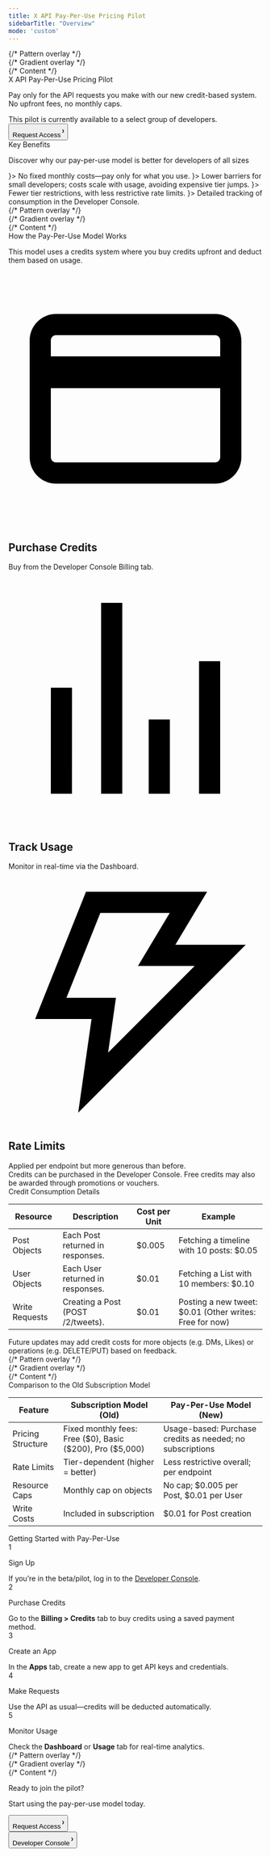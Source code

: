 ```yaml
---
title: X API Pay-Per-Use Pricing Pilot
sidebarTitle: "Overview"
mode: 'custom'
---
```



<div
  className="relative w-full flex items-center justify-center"
  style={{
    minHeight: '28rem',
    backgroundColor: 'black',
  }}
>
  {/* Pattern overlay */}
  <div 
    style={{
      position: 'absolute',
      top: 0,
      left: 0,
      right: 0,
      bottom: 0,
      backgroundImage: 'linear-gradient(to right, rgba(71,85,105,0.15) 1px, transparent 1px), linear-gradient(to bottom, rgba(71,85,105,0.15) 1px, transparent 1px)',
      backgroundSize: '40px 40px',
      maskImage: 'linear-gradient(to bottom, transparent 0%, black 10%, black 90%, transparent 100%)',
      WebkitMaskImage: 'linear-gradient(to bottom, transparent 0%, black 10%, black 90%, transparent 100%)',
      pointerEvents: 'none'
    }}
  />
  {/* Gradient overlay */}
  <div 
    style={{
      position: 'absolute',
      top: 0,
      left: 0,
      right: 0,
      bottom: 0,
      background: 'radial-gradient(circle at 50% 60%, rgba(236,72,153,0.15) 0%, rgba(168,85,247,0.05) 40%, transparent 70%)',
      pointerEvents: 'none'
    }}
  />
  {/* Content */}
  <div style={{ position: 'relative', textAlign: 'center', padding: '0 1rem', maxWidth: '56rem', zIndex: 1 }}>
    <div className="text-white font-branded text-hero">
      X API Pay-Per-Use Pricing Pilot
    </div>
    <p
      className="text-gray-300 text-center"
      style={{
        marginTop: '1rem',
        fontWeight: '400',
        fontSize: '16px',
        marginBottom: '1rem',
      }}
    >
      Pay only for the API requests you make with our new credit-based system. No upfront fees, no monthly caps.
    </p>
    <div className="flex items-center justify-center"
        style={{
            marginBottom: '1.25rem',
        }}>
      <Info>This pilot is currently available to a select group of developers.</Info>
    </div>
    <div className="flex items-center justify-center">
      <div className="not-prose group">
        <a href="https://tally.so/r/3xGW1J" >
        <button className="flex items-center space-x-2.5 py-4 px-8 bg-primary-dark dark:bg-white text-lg text-white dark:text-gray-950 rounded-xl group-hover:opacity-[0.9] font-medium">
            <span>Request Access</span>
            <svg width="3" height="24" viewBox="0 -9 3 24" class="h-6 rotate-0 overflow-visible"><path d="M0 0L3 3L0 6" fill="none" stroke="currentColor" stroke-width="1.5" stroke-linecap="round"></path></svg>
        </button>
        </a>
    </div>
    </div>
  </div>
</div>

<div
  className="relative w-full flex flex-col items-center justify-center"
  style={{paddingTop: '6rem', paddingBottom: '6rem', maxWidth: '70rem', marginLeft: 'auto',
   marginRight: 'auto', paddingLeft: '1.25rem',
   paddingRight: '1.25rem', backgroundColor: 'black' }}
>
  <div
    className="text-gray-900 dark:text-gray-200 font-branded"
    style={{
     textAlign: 'center',
     fontSize: '24px',
     fontWeight: '400'
    }}
  >
    Key Benefits
  </div>
    <p
    className="text-white text-center"
    style={{
        marginTop: '1rem',
        fontWeight: '400',
        fontSize: '16px',
        marginBottom: '1rem',
    }}
    >
    Discover why our pay-per-use model is better for developers of all sizes
    </p>
    <Columns cols={2}>
        <Card title="Flexibility" icon={<svg viewBox="0 0 24 24" aria-hidden="true" className="w-6 h-6" style={{color: '#ffffff'}}><g><path d="M13.161 7.21V5.8h-2v1.446c-.304.056-.587.137-.847.243-.555.217-.984.533-1.287.95-.295.415-.442.905-.442 1.468 0 1.508.87 2.444 2.613 2.808l1.274.273c.477.096.81.217 1 .364.192.147.287.377.287.69 0 .32-.143.567-.43.74-.285.165-.658.247-1.117.247-.58 0-1.088-.134-1.521-.403-.425-.268-.771-.641-1.04-1.118l-1.69 1.287c.355.633.893 1.131 1.612 1.495.477.233 1.007.39 1.588.47v1.44h2v-1.452c.386-.06.737-.157 1.053-.289.58-.251 1.023-.602 1.326-1.053.312-.45.468-.975.468-1.573 0-.78-.212-1.386-.637-1.82-.416-.433-1.057-.745-1.924-.936l-1.378-.286c-.485-.113-.828-.247-1.027-.403-.2-.156-.3-.368-.3-.637 0-.268.122-.48.365-.637.251-.164.59-.247 1.014-.247.52 0 .997.117 1.43.351.433.234.78.564 1.04.988l1.456-1.339c-.355-.563-.862-.988-1.521-1.274-.418-.187-.873-.315-1.365-.383z" fill="currentColor"></path><path clipRule="evenodd" d="M23 12c0 6.075-4.925 11-11 11S1 18.075 1 12 5.925 1 12 1s11 4.925 11 11zm-2 0c0 4.97-4.03 9-9 9s-9-4.03-9-9 4.03-9 9-9 9 4.03 9 9z" fillRule="evenodd" fill="currentColor"></path></g></svg>}>
            No fixed monthly costs—pay only for what you use.
        </Card>
        <Card title="Accessibility" icon={<svg viewBox="0 0 24 24" aria-hidden="true" className="w-6 h-6" style={{color: '#ffffff'}}><g><path fill="currentColor" d="M5.73 12.02c-.03.04-.05.07-.08.1-1.26 1.6-2.04 3.63-2.42 5.88H.65l.1-1.09c.13-1.4.57-2.62 1.35-3.51.8-.91 1.89-1.4 3.15-1.4.16 0 .32.01.48.02zM23.35 18l-.1-1.09c-.13-1.4-.57-2.62-1.35-3.51-.8-.91-1.89-1.4-3.15-1.4-.16 0-.32.01-.48.02.08.1.16.2.24.31 1.17 1.56 1.9 3.51 2.26 5.67h2.58zM12 11c-1.94 0-3.59.86-4.78 2.36-1.26 1.59-2 3.86-2.22 6.56L4.92 21h14.16L19 19.92c-.21-2.62-.91-4.82-2.09-6.39C15.7 11.92 14.02 11 12 11zm0-8c-1.93 0-3.5 1.57-3.5 3.5S10.07 10 12 10s3.5-1.57 3.5-3.5S13.93 3 12 3zM5.25 5.5C3.73 5.5 2.5 6.73 2.5 8.25S3.73 11 5.25 11 8 9.77 8 8.25 6.77 5.5 5.25 5.5zm13.5 0C17.23 5.5 16 6.73 16 8.25S17.23 11 18.75 11s2.75-1.23 2.75-2.75-1.23-2.75-2.75-2.75z"></path></g></svg>}>
            Lower barriers for small developers; costs scale with usage, avoiding expensive tier jumps.
        </Card>
        <Card title="Expanded Access" icon={<svg viewBox="0 0 24 24" aria-hidden="true" className="w-6 h-6" style={{color: '#ffffff'}}><g><path fill="currentColor" d="M11.4 2.041c-1.14.14-2.202.673-3.01 1.514-.65.676-1.079 1.491-1.295 2.465-.058.259-.075.584-.093 1.713L6.98 9.126l-.26.091c-1.37.48-2.35 1.599-2.637 3.01C4.004 12.615 4 12.76 4 15.5s.004 2.885.083 3.273c.228 1.119.902 2.078 1.873 2.663.329.199.854.396 1.287.485.375.076.557.079 4.757.079s4.382-.003 4.757-.079c1.36-.278 2.436-1.166 2.947-2.433.075-.188.173-.516.217-.731.074-.367.079-.554.079-3.257s-.005-2.89-.079-3.257c-.293-1.437-1.284-2.563-2.676-3.039-.568-.195-.77-.204-4.638-.204H8.993l.016-1.27c.016-1.212.021-1.285.115-1.591.294-.956 1.063-1.724 2.015-2.014.416-.126 1.215-.142 1.614-.031.73.202 1.358.655 1.76 1.269.153.235.234.417.427.969.311.883 1.586.875 1.873-.013.087-.269.085-.351-.018-.716-.229-.82-.635-1.498-1.27-2.123-.753-.741-1.595-1.199-2.541-1.382-.402-.077-1.185-.105-1.584-.057m5.123 9.032c.689.18 1.272.787 1.418 1.476.085.399.085 5.503 0 5.902-.078.37-.231.64-.541.953-.281.286-.546.442-.908.536-.343.09-8.641.09-8.984 0-.685-.178-1.259-.746-1.435-1.417-.061-.236-.069-.546-.071-2.995-.002-3.045 0-3.076.263-3.514.281-.471.723-.813 1.212-.941.241-.063.625-.068 4.523-.068s4.282.005 4.523.068m-4.828 1.984c-.229.072-.439.242-.567.459l-.108.184v3.606l.121.197c.402.653 1.316.653 1.718 0l.121-.197V13.7l-.108-.184c-.244-.415-.722-.601-1.177-.459"></path></g></svg>}>
            Fewer tier restrictions, with less restrictive rate limits.
        </Card>
        <Card title="Transparency" icon={<svg viewBox="0 0 24 24" aria-hidden="true" className="w-6 h-6" style={{color: '#ffffff'}}><g><path fill="currentColor" d="M12 21c-7.605 0-10.804-8.296-10.937-8.648L.932 12l.131-.352C1.196 11.295 4.394 3 12 3s10.804 8.296 10.937 8.648l.131.352-.131.352C22.804 12.705 19.606 21 12 21zm-8.915-9c.658 1.467 3.5 7 8.915 7s8.257-5.533 8.915-7c-.658-1.467-3.5-7-8.915-7s-8.257 5.533-8.915 7zM12 16c-2.206 0-4-1.794-4-4s1.794-4 4-4 4 1.794 4 4-1.794 4-4 4zm0-6c-1.103 0-2 .897-2 2s.897 2 2 2 2-.897 2-2-.897-2-2-2z"></path></g></svg>}>
            Detailed tracking of consumption in the Developer Console.
        </Card>
    </Columns>
</div>

<div
  className="relative w-full flex flex-col items-center justify-center"
  style={{
    paddingTop: '6rem',
    paddingBottom: '6rem',
    marginLeft: 'auto',
    marginRight: 'auto',
    paddingLeft: '1.25rem',
    paddingRight: '1.25rem',
    minHeight: '28rem',
    backgroundColor: 'black',
  }}
>
  {/* Pattern overlay */}
  <div 
    style={{
      position: 'absolute',
      top: 0,
      left: 0,
      right: 0,
      bottom: 0,
      backgroundImage: 'radial-gradient(circle, rgba(71,85,105,0.15) 1px, transparent 1px)',
      backgroundSize: '50px 50px',
      maskImage: 'linear-gradient(to bottom, transparent 0%, black 10%, black 90%, transparent 100%)',
      WebkitMaskImage: 'linear-gradient(to bottom, transparent 0%, black 10%, black 90%, transparent 100%)',
      pointerEvents: 'none'
    }}
  />
  {/* Gradient overlay */}
  <div 
    style={{
      position: 'absolute',
      top: 0,
      left: 0,
      right: 0,
      bottom: 0,
      background: 'radial-gradient(circle at 25% 40%, rgba(236,72,153,0.08) 0%, rgba(168,85,247,0.02) 50%, transparent 100%), radial-gradient(circle at 75% 60%, rgba(168,85,247,0.08) 0%, rgba(236,72,153,0.02) 50%, transparent 100%)',
      pointerEvents: 'none'
    }}
  />
  {/* Content */}
  <div style={{ position: 'relative', maxWidth: '70rem', zIndex: 1 }}>
    <div
      className="text-gray-900 dark:text-gray-200 font-branded"
      style={{
        textAlign: 'center',
        fontSize: '24px',
        fontWeight: '400'
      }}
    >
      How the Pay-Per-Use Model Works
    </div>
    <p
      className="text-white text-center"
      style={{
        marginTop: '1rem',
        fontWeight: '400',
        fontSize: '16px',
        marginBottom: '1rem',
      }}
    >
      This model uses a credits system where you buy credits upfront and deduct them based on usage.
    </p>
    <Columns cols={3}>
    <div class="card block font-normal group relative my-2 ring-2 ring-transparent rounded-2xl bg-transparent dark:bg-background-transparent border-none dark:border-none overflow-hidden w-full">
  <div class="px-6 py-5 relative flex items-center gap-x-3" data-component-part="card-content-container">
    <div class="h-10 w-10 flex items-center justify-center text-gray-800 fill-transparent dark:text-gray-100 dark:fill-transparent" style={{backgroundColor: '#ffffff', borderRadius: '0.5rem'}} data-component-part="card-icon">
      <svg viewBox="0 0 24 24" aria-hidden="true" class="w-6 h-6">
        <g>
          <path d="M19.502 4h-15c-1.381 0-2.5 1.12-2.5 2.5v11c0 1.38 1.119 2.5 2.5 2.5h15c1.381 0 2.5-1.12 2.5-2.5v-11c0-1.38-1.119-2.5-2.5-2.5zm.5 13.5c0 .28-.224.5-.5.5h-15c-.276 0-.5-.22-.5-.5V11h16v6.5zm0-9.5h-16V6.5c0-.28.224-.5.5-.5h15c.276 0 .5.22.5.5V8z"></path>
        </g>
      </svg>
    </div>
    <div>
      <h2 class="not-prose font-semibold text-base text-gray-800 dark:text-white" contenteditable="false" data-component-part="card-title">Purchase Credits</h2>
      <div class="prose font-normal text-sm text-gray-600 dark:text-gray-400 leading-6 mt-0" data-component-part="card-content">
        <span data-as="p">Buy from the Developer Console Billing tab.</span>
      </div>
    </div>
  </div>
</div>

<div class="card block font-normal group relative my-2 ring-2 ring-transparent rounded-2xl bg-transparent dark:bg-background-transparent border-none dark:border-none overflow-hidden w-full">
  <div class="px-6 py-5 relative flex items-center gap-x-3" data-component-part="card-content-container">
    <div class="h-10 w-10 flex items-center justify-center text-gray-800 fill-transparent dark:text-gray-100 dark:fill-transparent" style={{backgroundColor: '#ffffff', borderRadius: '0.5rem'}} data-component-part="card-icon">
      <div class="flex items-center justify-center">
        <svg viewBox="0 0 24 24" aria-hidden="true" class="w-6 h-6">
          <g>
            <path d="M8.75 21V3h2v18h-2zM18 21V8.5h2V21h-2zM4 21l.004-10h2L6 21H4zm9.248 0v-7h2v7h-2z"></path>
          </g>
        </svg>
      </div>
    </div>
    <div>
      <h2 class="not-prose font-semibold text-base text-gray-800 dark:text-white" contenteditable="false" data-component-part="card-title">Track Usage</h2>
      <div class="prose font-normal text-sm text-gray-600 dark:text-gray-400 leading-6 mt-0" data-component-part="card-content">
        <span data-as="p">Monitor in real-time via the Dashboard.</span>
      </div>
    </div>
  </div>
</div>

<div class="card block font-normal group relative my-2 ring-2 ring-transparent rounded-2xl bg-transparent dark:bg-background-transparent border-none dark:border-none overflow-hidden w-full">
  <div class="px-6 py-5 relative flex items-center gap-x-3" data-component-part="card-content-container">
    <div class="h-10 w-10 flex items-center justify-center text-gray-800 fill-transparent dark:text-gray-100 dark:fill-transparent" style={{backgroundColor: '#ffffff', borderRadius: '0.5rem'}} data-component-part="card-icon">
      <svg viewBox="0 0 24 24" aria-hidden="true" class="w-6 h-6">
        <g>
          <path d="M7.323 2h11.443l-3 5h6.648L6.586 22.83 7.847 14H2.523l4.8-12zm1.354 2l-3.2 8h4.676l-.739 5.17L17.586 9h-5.352l3-5H8.677z"></path>
        </g>
      </svg>
    </div>
    <div>
      <h2 class="not-prose font-semibold text-base text-gray-800 dark:text-white" contenteditable="false" data-component-part="card-title">Rate Limits</h2>
      <div class="prose font-normal text-sm text-gray-600 dark:text-gray-400 leading-6 mt-0" data-component-part="card-content">
        <span data-as="p">Applied per endpoint but more generous than before.</span>
      </div>
    </div>
  </div>
</div>
    </Columns>
    <div className="flex items-center justify-center">
      <Info>Credits can be purchased in the Developer Console. Free credits may also be awarded through promotions or vouchers.</Info>
    </div>
  </div>
</div>

<div
  className="relative w-full flex flex-col items-center justify-center"
  style={{paddingTop: '6rem', paddingBottom: '6rem', maxWidth: '70rem', marginLeft: 'auto',
   marginRight: 'auto', paddingLeft: '1.25rem',
   paddingRight: '1.25rem', backgroundColor: 'black' }}
>
<div style={{maxWidth: '70rem'}}>
  <div
    className="text-gray-900 dark:text-gray-200 font-branded"
    style={{
     textAlign: 'center',
     fontSize: '24px',
     fontWeight: '400'
    }}
  >
    Credit Consumption Details
  </div>
<div 
  className="rounded-lg overflow-hidden border border-zinc-500/20"
  style={{ marginTop: '1rem' }}
>
  <table className="w-full text-left text-white" style={{maxWidth: '70rem'}}>
    <thead className="bg-zinc-500/10 backdrop-blur-md border-b border-gray-500">
      <tr>
        <th className="p-4 font-semibold text-white">Resource</th>
        <th className="p-4 font-semibold text-white">Description</th>
        <th className="p-4 font-semibold text-white">Cost per Unit</th>
        <th className="p-4 font-semibold text-white">Example</th>
      </tr>
    </thead>
    <tbody>
      <tr className="hover:bg-gray-900/50 transition-colors">
        <td className="p-4 border-b border-gray-500">
          <span className="font-bold text-white">Post Objects</span>
        </td>
        <td className="p-4 border-b border-gray-500">
          Each Post returned in responses.
        </td>
        <td className="p-4 border-b border-gray-500">&dollar;0.005</td>
        <td className="p-4 border-b border-gray-500">
          Fetching a timeline with 10 posts: &dollar;0.05
        </td>
      </tr>
      <tr className="hover:bg-gray-900/50 transition-colors">
        <td className="p-4 border-b border-gray-500">
          <span className="font-bold text-white">User Objects</span>
        </td>
        <td className="p-4 border-b border-gray-500">
          Each User returned in responses.
        </td>
        <td className="p-4 border-b border-gray-500">&dollar;0.01</td>
        <td className="p-4 border-b border-gray-500">
          Fetching a List with 10 members: &dollar;0.10
        </td>
      </tr>
      <tr className="hover:bg-gray-900/50 transition-colors">
        <td className="p-4 border-b border-gray-500">
          <span className="font-bold text-white">Write Requests</span>
        </td>
        <td className="p-4 border-b border-gray-500">
          Creating a Post (POST /2/tweets).
        </td>
        <td className="p-4 border-b border-gray-500">&dollar;0.01</td>
        <td className="p-4 border-b border-gray-500">
          Posting a new tweet: &dollar;0.01 (Other writes: Free for now)
        </td>
      </tr>
    </tbody>
  </table>
  </div>
</div>

<div className="flex items-center justify-center">
  <Info> Future updates may add credit costs for more objects (e.g. DMs, Likes) or operations (e.g. DELETE/PUT) based on feedback.</Info>
</div>
</div>

<div
  className="relative w-full flex flex-col items-center justify-center"
  style={{
    paddingTop: '6rem',
    paddingBottom: '6rem',
    marginLeft: 'auto',
    marginRight: 'auto',
    paddingLeft: '1.25rem',
    paddingRight: '1.25rem',
    minHeight: '28rem',
    backgroundColor: 'black',
  }}
>
  {/* Pattern overlay */}
  <div 
    style={{
      position: 'absolute',
      top: 0,
      left: 0,
      right: 0,
      bottom: 0,
      backgroundImage: 'radial-gradient(circle, rgba(71,85,105,0.15) 1px, transparent 1px)',
      backgroundSize: '50px 50px',
      maskImage: 'linear-gradient(to bottom, transparent 0%, black 10%, black 90%, transparent 100%)',
      WebkitMaskImage: 'linear-gradient(to bottom, transparent 0%, black 10%, black 90%, transparent 100%)',
      pointerEvents: 'none'
    }}
  />
  {/* Gradient overlay */}
  <div 
    style={{
      position: 'absolute',
      top: 0,
      left: 0,
      right: 0,
      bottom: 0,
      background: 'radial-gradient(circle at 25% 40%, rgba(236,72,153,0.08) 0%, rgba(168,85,247,0.02) 50%, transparent 100%), radial-gradient(circle at 75% 60%, rgba(168,85,247,0.08) 0%, rgba(236,72,153,0.02) 50%, transparent 100%)',
      pointerEvents: 'none'
    }}
  />
  {/* Content */}
  <div style={{ position: 'relative', maxWidth: '70rem', zIndex: 1 }}>
    <div
      className="text-gray-900 dark:text-gray-200 font-branded"
      style={{
        textAlign: 'center',
        fontSize: '24px',
        fontWeight: '400'
      }}
    >
      Comparison to the Old Subscription Model
    </div>

<div 
  className="rounded-lg overflow-hidden border border-zinc-500/20"
  style={{ marginTop: '1rem' }}
>
  <table className="w-full text-left border-collapse text-white" style={{maxWidth: '70rem'}}>
    <thead className="bg-zinc-500/10 backdrop-blur-md border-b border-gray-500">
      <tr>
        <th className="p-4 font-semibold text-white">Feature</th>
        <th className="p-4 font-semibold text-white">Subscription Model (Old)</th>
        <th className="p-4 font-semibold text-white">Pay-Per-Use Model (New)</th>
      </tr>
    </thead>
    <tbody>
      <tr className="hover:bg-gray-900/50 transition-colors">
        <td className="p-4 border-b border-gray-500">
          <span className="font-bold text-white">Pricing Structure</span>
        </td>
        <td className="p-4 border-b border-gray-500">
          Fixed monthly fees: Free (&dollar;0), Basic (&dollar;200), Pro (&dollar;5,000)
        </td>
        <td className="p-4 border-b border-gray-500">
          Usage-based: Purchase credits as needed; no subscriptions
        </td>
      </tr>
      <tr className="hover:bg-gray-900/50 transition-colors">
        <td className="p-4 border-b border-gray-500">
          <span className="font-bold text-white">Rate Limits</span>
        </td>
        <td className="p-4 border-b border-gray-500">
          Tier-dependent (higher = better)
        </td>
        <td className="p-4 border-b border-gray-500">
          Less restrictive overall; per endpoint
        </td>
      </tr>
      <tr className="hover:bg-gray-900/50 transition-colors">
        <td className="p-4 border-b border-gray-500">
          <span className="font-bold text-white">Resource Caps</span>
        </td>
        <td className="p-4 border-b border-gray-500">
          Monthly cap on objects
        </td>
        <td className="p-4 border-b border-gray-500">
          No cap; &dollar;0.005 per Post, &dollar;0.01 per User
        </td>
      </tr>
      <tr className="hover:bg-gray-900/50 transition-colors">
        <td className="p-4 border-b border-gray-500">
          <span className="font-bold text-white">Write Costs</span>
        </td>
        <td className="p-4 border-b border-gray-500">
          Included in subscription
        </td>
        <td className="p-4 border-b border-gray-500">
          &dollar;0.01 for Post creation
        </td>
      </tr>
    </tbody>
  </table>
</div>  </div>
</div>

<div
  className="relative w-full flex flex-col items-center justify-center"
  style={{paddingTop: '6rem', paddingBottom: '6rem', maxWidth: '70rem', marginLeft: 'auto',
   marginRight: 'auto', paddingLeft: '1.25rem',
   paddingRight: '1.25rem', backgroundColor: 'black' }}
>
  <div
    className="text-gray-900 dark:text-gray-200 font-branded"
    style={{
     textAlign: 'center',
     fontSize: '24px',
     fontWeight: '400'
    }}
  >
    Getting Started with Pay-Per-Use
  </div>
<div className="flex flex-row flex-wrap gap-4" style={{ marginTop: '6rem', marginBottom: '6rem', maxWidth: '70rem', marginLeft: 'auto', marginRight: 'auto', paddingLeft: '1.25rem', paddingRight: '1.25rem' }}>
  <div role="list" className="steps flex flex-row gap-6">
    <div role="listitem" className="step flex items-start">
      <div className="shrink-0 py-2" data-component-part="step-number">
        <div className="size-7 rounded-full bg-gray-50 dark:bg-white/10 text-xs text-gray-900 dark:text-gray-50 font-semibold flex items-center justify-center">1</div>
      </div>
      <div className="pl-4 pr-2">
        <p className="mt-2 font-semibold prose dark:prose-invert text-gray-900 dark:text-gray-200" data-component-part="step-title">Sign Up</p>
        <div data-component-part="step-content">If you’re in the beta/pilot, log in to the <a href="https://console.x.com" target="_blank" rel="noreferrer" className="link">Developer Console</a>.</div>
      </div>
    </div>
    <div role="listitem" className="step flex items-start">
      <div className="shrink-0 py-2" data-component-part="step-number">
        <div className="size-7 rounded-full bg-gray-50 dark:bg-white/10 text-xs text-gray-900 dark:text-gray-50 font-semibold flex items-center justify-center">2</div>
      </div>
      <div className="pl-4 pr-2">
        <p className="mt-2 font-semibold prose dark:prose-invert text-gray-900 dark:text-gray-200" data-component-part="step-title">Purchase Credits</p>
        <div data-component-part="step-content">Go to the <strong>Billing > Credits</strong> tab to buy credits using a saved payment method.</div>
      </div>
    </div>
    <div role="listitem" className="step flex items-start">
      <div className="shrink-0 py-2" data-component-part="step-number">
        <div className="size-7 rounded-full bg-gray-50 dark:bg-white/10 text-xs text-gray-900 dark:text-gray-50 font-semibold flex items-center justify-center">3</div>
      </div>
      <div className="pl-4 pr-2">
        <p className="mt-2 font-semibold prose dark:prose-invert text-gray-900 dark:text-gray-200" data-component-part="step-title">Create an App</p>
        <div data-component-part="step-content">In the <strong>Apps</strong> tab, create a new app to get API keys and credentials.</div>
      </div>
    </div>
    <div role="listitem" className="step flex items-start">
      <div className="shrink-0 py-2" data-component-part="step-number">
        <div className="size-7 rounded-full bg-gray-50 dark:bg-white/10 text-xs text-gray-900 dark:text-gray-50 font-semibold flex items-center justify-center">4</div>
      </div>
      <div className="pl-4 pr-2">
        <p className="mt-2 font-semibold prose dark:prose-invert text-gray-900 dark:text-gray-200" data-component-part="step-title">Make Requests</p>
        <div data-component-part="step-content">Use the API as usual—credits will be deducted automatically.</div>
      </div>
    </div>
    <div role="listitem" className="step flex items-start">
      <div className="shrink-0 py-2" data-component-part="step-number">
        <div className="size-7 rounded-full bg-gray-50 dark:bg-white/10 text-xs text-gray-900 dark:text-gray-50 font-semibold flex items-center justify-center">5</div>
      </div>
      <div className="pl-4 pr-2">
        <p className="mt-2 font-semibold prose dark:prose-invert text-gray-900 dark:text-gray-200" data-component-part="step-title">Monitor Usage</p>
        <div data-component-part="step-content">Check the <strong>Dashboard</strong> or <strong>Usage</strong> tab for real-time analytics.</div>
      </div>
    </div>
  </div>
</div>
</div>

<div
  className="footer-section relative w-full flex items-center justify-between"
  style={{
    marginTop: '3rem',
    height: '14rem',
    backgroundColor: 'black',
    paddingLeft: '8rem',
    paddingRight: '8rem'
  }}
>
  {/* Pattern overlay */}
  <div 
    style={{
      position: 'absolute',
      top: 0,
      left: 0,
      right: 0,
      bottom: 0,
      backgroundImage: 'linear-gradient(to right, rgba(71,85,105,0.15) 1px, transparent 1px), linear-gradient(to bottom, rgba(71,85,105,0.15) 1px, transparent 1px)',
      backgroundSize: '40px 40px',
      maskImage: 'linear-gradient(to bottom, transparent 0%, black 10%, black 90%, transparent 100%)',
      WebkitMaskImage: 'linear-gradient(to bottom, transparent 0%, black 10%, black 90%, transparent 100%)',
      pointerEvents: 'none'
    }}
  />
  {/* Gradient overlay */}
  <div 
    style={{
      position: 'absolute',
      top: 0,
      left: 0,
      right: 0,
      bottom: 0,
      background: 'radial-gradient(circle at 50% 50%, rgba(236,72,153,0.10) 0%, rgba(168,85,247,0.033) 40%, transparent 100%)',
      pointerEvents: 'none'
    }}
  />
  {/* Content */}
  <div style={{ position: 'relative', zIndex: 1 }} className="footer-text flex flex-col text-gray-900 text-3xl dark:text-gray-200 font-branded">
    <p>Ready to join the pilot?</p>
    <p>Start using the pay-per-use model today.</p>
  </div>
  <div style={{ position: 'relative', zIndex: 1 }} className="footer-buttons flex flex-row gap-6 items-center">
    <div className="not-prose group">
      <a href="https://tally.so/r/3xGW1J" >
        <button className="flex items-center space-x-2.5 py-4 px-8 bg-primary-dark dark:bg-white text-lg text-white dark:text-gray-950 rounded-xl group-hover:opacity-[0.9] font-medium">
          <span>Request Access</span>
          <svg width="3" height="24" viewBox="0 -9 3 24" class="h-6 rotate-0 overflow-visible"><path d="M0 0L3 3L0 6" fill="none" stroke="currentColor" stroke-width="1.5" stroke-linecap="round"></path></svg>
        </button>
      </a>
    </div>
    <div className="not-prose group">
      <a href="https://console.x.com" >
        <button className="flex items-center space-x-2.5 py-4 px-8 bg-zinc-900/90 text-lg text-white rounded-xl group-hover:opacity-[0.9] font-medium">
          <span>Developer Console</span>
          <svg width="3" height="24" viewBox="0 -9 3 24" class="h-6 rotate-0 overflow-visible"><path d="M0 0L3 3L0 6" fill="none" stroke="currentColor" stroke-width="1.5" stroke-linecap="round"></path></svg>
        </button>
      </a>
    </div>
  </div>
</div>